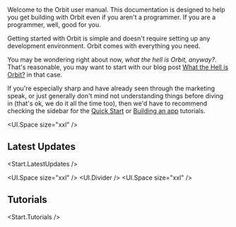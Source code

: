 
<IntroText>
  Welcome to the Orbit user manual. This documentation is designed to help you get building with
  Orbit even if you aren't a programmer. If you are a programmer, well, good for you.
</IntroText>
<UI.Space size="lg" />

Getting started with Orbit is simple and doesn't require setting up any development environment.
Orbit comes with everything you need.

You may be wondering right about now, _what the hell is Orbit, anyway?_. That's reasonable, you may want to start with our blog post [What the Hell is Orbit?]() in that case.

If you're especially sharp and have already seen through the marketing speak, or just generally
don't mind not understanding things before diving in (that's ok, we do it all the time too), then
we'd have to recommend checking the sidebar for the [Quick Start]() or [Building an app]() tutorials.

<UI.Space size="xxl" />

## Latest Updates

<Start.LatestUpdates />

<UI.Space size="xxl" />
<UI.Divider />
<UI.Space size="xxl" />

## Tutorials

<Start.Tutorials />
